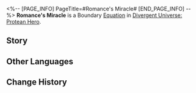 <%-- [PAGE_INFO]
PageTitle=#Romance's Miracle#
[END_PAGE_INFO] --%>
{{Equation Infobox
|period   = Protean Hero
|rarity   = boundary
|path1    = Propagation*16
|effect   = Spend 100 points of Energy to use this ability and trigger Boundary Resonance with the Path of Propagation. Causes one designated ally to immediately take action and recovers {{Color|h|5}} Skill Point(s). Gains the "{{Trait|Levitation}}" effect. When any enemy unit is defeated by a character with "{{Trait|Levitation}}," Boundary Equation regenerates {{Color|h|50}} Energy, with the Max Energy set at 200.
|mentions = Mnestia
}}
'''Romance's Miracle''' is a Boundary [[Divergent Universe: Protean Hero/Equatoins|Equation]] in [[Divergent Universe: Protean Hero]].

==Story==
{{Description|This is a tale of love and propagation inscribed on a stone tablet. This is the miracle of Mnestia, the Chrysalis of Gold.<br />The god of beauty and love was so fragile that<br />Even a torrential rain could break their wings.<br />The Titankins, bearing the creator's image, hide beneath leaves, weeping.<br />They prayed to the gods for blessings.<br />"Born for such torment, why should we bother to flap our wings again?"<br />Hearing their prayers, the Chrysalis of Gold scattered their shimmering scale dust,<br />Covering the wings of the Titankins and granting them hundreds and thousands of offspring.<br />Their bodies grew heavy with the dust, and their lives shortened.<br />Bees and butterflies danced among flowers, only to age and die in a moment.<br />Yet hatched from eggs, their offspring continued the endless dance.<br />Oh, fragile butterfly! Life is short, why not dance to another tune?<br />}}
<!--
==Gameplay Notes==
* 
-->
==Other Languages==
{{Other Languages
|en   = Romance's Miracle
|zhs  = 浪漫之神迹
|zht  = 浪漫之神跡
|ja   = 「浪漫」の神跡
|ko   = 낭만의 기적
|es   = Milagro del romance
|fr   = Miracle de la Romance
|ru   = Чудо романтики
|th   = ปาฏิหาริย์แห่งจินตนิยม
|vi   = Thần Tích Lãng Mạn
|de   = Wunder der Romantik
|id   = Romance's Miracle
|pt   = Milagre do Romance
}}

==Change History==
{{Change History|3.1}}